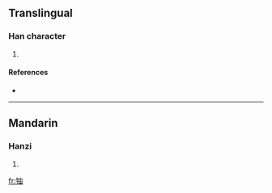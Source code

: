 ==Translingual==

===Han character===
{{Han char|rn=93|rad=牛|as=05|sn=9|four=2506<sub>0</sub>|canj=竹手中田 (HQLW)}}

# {{defn|Han|sort=牛05}}

====References====
* {{Han ref|kx=0699.270|dkj=19983|dj=1112.150|hdz=31807.040|uh=7270|ud=29296|bh=CFBB|bd=53179}}

----

==Mandarin==

===Hanzi===
{{cmn-hanzi|pin=[[yòu]] ([[you4]])|wg=yu<sup>4</sup>}}

# {{defn|Mandarin|sort=牛05}}

[[fr:牰]]